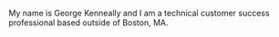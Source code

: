 My name is George Kenneally and I am a technical 
customer success professional based outside of 
Boston, MA.
